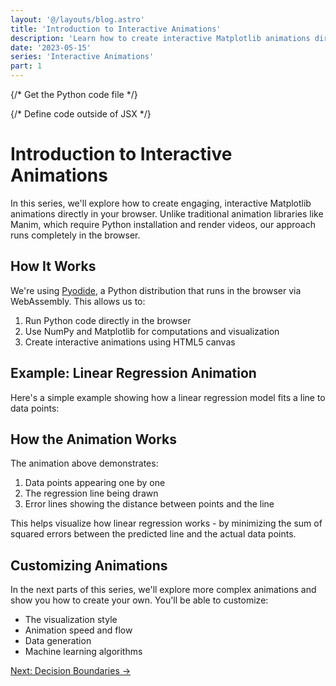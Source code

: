 ```yaml
---
layout: '@/layouts/blog.astro'
title: 'Introduction to Interactive Animations'
description: 'Learn how to create interactive Matplotlib animations directly in your browser'
date: '2023-05-15'
series: 'Interactive Animations'
part: 1
---
```



{/* Get the Python code file */}

{/* Define code outside of JSX */}

# Introduction to Interactive Animations

In this series, we'll explore how to create engaging, interactive Matplotlib animations directly in your browser. Unlike traditional animation libraries like Manim, which require Python installation and render videos, our approach runs completely in the browser.

## How It Works

We're using [Pyodide](https://pyodide.org/), a Python distribution that runs in the browser via WebAssembly. This allows us to:

1. Run Python code directly in the browser
2. Use NumPy and Matplotlib for computations and visualization
3. Create interactive animations using HTML5 canvas

## Example: Linear Regression Animation

Here's a simple example showing how a linear regression model fits a line to data points:

<PyodideMatplotlib code={animationCode} fileName="linear_regression.py" height="400px" readOnly={true} />

<MarkdownWrapper>

## How the Animation Works

The animation above demonstrates:

1. Data points appearing one by one
2. The regression line being drawn
3. Error lines showing the distance between points and the line

This helps visualize how linear regression works - by minimizing the sum of squared errors between the predicted line and the actual data points.

## Customizing Animations

In the next parts of this series, we'll explore more complex animations and show you how to create your own. You'll be able to customize:

- The visualization style
- Animation speed and flow
- Data generation
- Machine learning algorithms

</MarkdownWrapper>

<div className="navigation-links">
  <div></div>
  <a href="2-decision-boundaries" className="next-link">Next: Decision Boundaries →</a>
</div>

<style>
  .navigation-links {
    display: flex;
    justify-content: space-between;
    margin-top: 2rem;
    padding-top: 1rem;
    border-top: 1px solid #e0e0e0;
  }
  
  .prev-link, .next-link {
    display: inline-block;
    padding: 0.5rem 1rem;
    background-color: #f8f9fa;
    border-radius: 4px;
    text-decoration: none;
    color: #3498db;
    font-weight: 500;
  }
  
  .prev-link:hover, .next-link:hover {
    background-color: #e9ecef;
    text-decoration: underline;
  }
</style> 